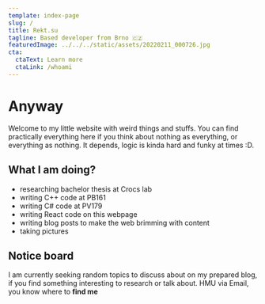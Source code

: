 ```yaml
---
template: index-page
slug: /
title: Rekt.su
tagline: Based developer from Brno 🇨🇿
featuredImage: ../../../static/assets/20220211_000726.jpg
cta:
  ctaText: Learn more
  ctaLink: /whoami
---
```

<div className="mx-auto max-w-3xl">

  # Anyway
  Welcome to my little website with weird things and stuffs. You can find practically everything here if you think about nothing as everything, or everything as nothing. It depends, logic is kinda hard and funky at times :D.

  ## What I am doing?

  - researching bachelor thesis at Crocs lab
  - writing C++ code at PB161
  - writing C# code at PV179
  - writing React code on this webpage
  - writing blog posts to make the web brimming with content
  - taking pictures

  ## Notice board

  I am currently seeking random topics to discuss about on my prepared blog, if you find something interesting to research or talk about. HMU via Email, you know where to __find me__ 

</div>